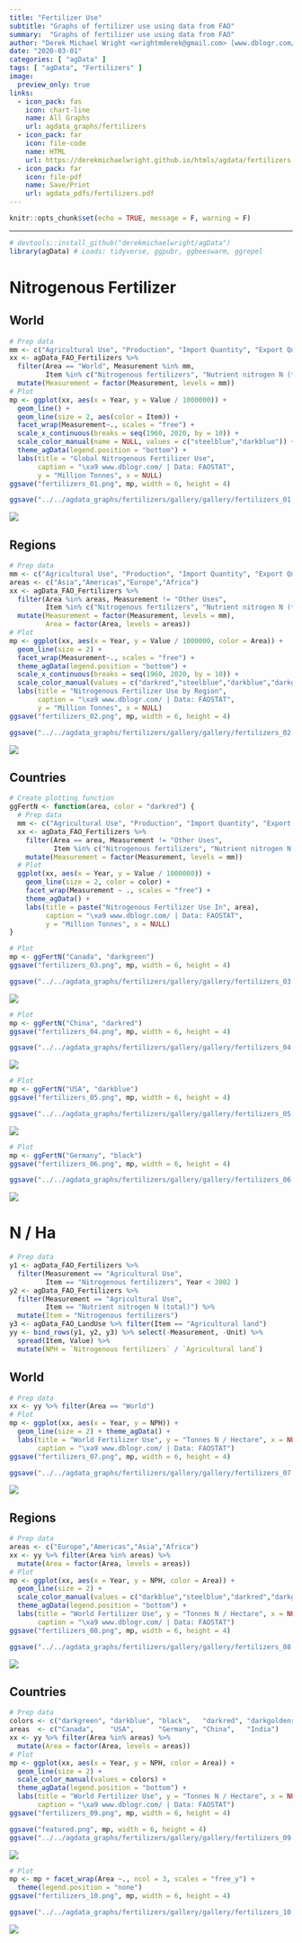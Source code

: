 ```yaml
---
title: "Fertilizer Use"
subtitle: "Graphs of fertilizer use using data from FAO"
summary:  "Graphs of fertilizer use using data from FAO"
author: "Derek Michael Wright <wrightmderek@gmail.com> [www.dblogr.com/](https://dblogr.netlify.com/)"
date: "2020-03-01"
categories: [ "agData" ]
tags: [ "agData", "Fertilizers" ]
image:
  preview_only: true
links: 
  - icon_pack: fas
    icon: chart-line
    name: All Graphs
    url: agdata_graphs/fertilizers
  - icon_pack: far
    icon: file-code
    name: HTML
    url: https://derekmichaelwright.github.io/htmls/agdata/fertilizers.html
  - icon_pack: far
    icon: file-pdf
    name: Save/Print
    url: agdata_pdfs/fertilizers.pdf
---
```


```r
knitr::opts_chunk$set(echo = TRUE, message = F, warning = F)
```

---

```r
# devtools::install_github("derekmichaelwright/agData")
library(agData) # Loads: tidyverse, ggpubr, ggbeeswarm, ggrepel
```

\pagebreak

# Nitrogenous Fertilizer

## World

```r
# Prep data
mm <- c("Agricultural Use", "Production", "Import Quantity", "Export Quantity")
xx <- agData_FAO_Fertilizers %>% 
  filter(Area == "World", Measurement %in% mm,
         Item %in% c("Nitrogenous fertilizers", "Nutrient nitrogen N (total)")) %>%
  mutate(Measurement = factor(Measurement, levels = mm))
# Plot
mp <- ggplot(xx, aes(x = Year, y = Value / 1000000)) + 
  geom_line() +
  geom_line(size = 2, aes(color = Item)) + 
  facet_wrap(Measurement~., scales = "free") +
  scale_x_continuous(breaks = seq(1960, 2020, by = 10)) + 
  scale_color_manual(name = NULL, values = c("steelblue","darkblue")) + 
  theme_agData(legend.position = "bottom") +
  labs(title = "Global Nitrogenous Fertilizer Use",
       caption = "\xa9 www.dblogr.com/ | Data: FAOSTAT",
       y = "Million Tonnes", x = NULL)
ggsave("fertilizers_01.png", mp, width = 6, height = 4)
```

```r
ggsave("../../agdata_graphs/fertilizers/gallery/gallery/fertilizers_01.png", mp, width = 6, height = 4)
```

![](fertilizers_01.png)

\pagebreak

## Regions

```r
# Prep data
mm <- c("Agricultural Use", "Production", "Import Quantity", "Export Quantity")
areas <- c("Asia","Americas","Europe","Africa")
xx <- agData_FAO_Fertilizers %>% 
  filter(Area %in% areas, Measurement != "Other Uses",
         Item %in% c("Nitrogenous fertilizers", "Nutrient nitrogen N (total)")) %>%
  mutate(Measurement = factor(Measurement, levels = mm),
         Area = factor(Area, levels = areas))
# Plot
mp <- ggplot(xx, aes(x = Year, y = Value / 1000000, color = Area)) + 
  geom_line(size = 2) + 
  facet_wrap(Measurement~., scales = "free") +
  theme_agData(legend.position = "bottom") +
  scale_x_continuous(breaks = seq(1960, 2020, by = 10)) + 
  scale_color_manual(values = c("darkred","steelblue","darkblue","darkgreen")) + 
  labs(title = "Nitrogenous Fertilizer Use by Region",
       caption = "\xa9 www.dblogr.com/ | Data: FAOSTAT",
       y = "Million Tonnes", x = NULL)
ggsave("fertilizers_02.png", mp, width = 6, height = 4)
```

```r
ggsave("../../agdata_graphs/fertilizers/gallery/gallery/fertilizers_02.png", mp, width = 6, height = 4)
```

![](fertilizers_02.png)

\pagebreak

## Countries

```r
# Create plotting function
ggFertN <- function(area, color = "darkred") {
  # Prep data
  mm <- c("Agricultural Use", "Production", "Import Quantity", "Export Quantity")
  xx <- agData_FAO_Fertilizers %>% 
    filter(Area == area, Measurement != "Other Uses",
           Item %in% c("Nitrogenous fertilizers", "Nutrient nitrogen N (total)")) %>%
    mutate(Measurement = factor(Measurement, levels = mm))
  # Plot
  ggplot(xx, aes(x = Year, y = Value / 1000000)) + 
    geom_line(size = 2, color = color) + 
    facet_wrap(Measurement ~ ., scales = "free") +
    theme_agData() +
    labs(title = paste("Nitrogenous Fertilizer Use In", area),
         caption = "\xa9 www.dblogr.com/ | Data: FAOSTAT",
         y = "Million Tonnes", x = NULL)
}
```

```r
# Plot
mp <- ggFertN("Canada", "darkgreen")
ggsave("fertilizers_03.png", mp, width = 6, height = 4)
```

```r
ggsave("../../agdata_graphs/fertilizers/gallery/gallery/fertilizers_03.png", mp, width = 6, height = 4)
```

![](fertilizers_03.png)

\pagebreak

```r
# Plot
mp <- ggFertN("China", "darkred")
ggsave("fertilizers_04.png", mp, width = 6, height = 4)
```

```r
ggsave("../../agdata_graphs/fertilizers/gallery/gallery/fertilizers_04.png", mp, width = 6, height = 4)
```

![](fertilizers_04.png)

\pagebreak

```r
# Plot
mp <- ggFertN("USA", "darkblue")
ggsave("fertilizers_05.png", mp, width = 6, height = 4)
```

```r
ggsave("../../agdata_graphs/fertilizers/gallery/gallery/fertilizers_05.png", mp, width = 6, height = 4)
```

![](fertilizers_05.png)

\pagebreak

```r
# Plot
mp <- ggFertN("Germany", "black")
ggsave("fertilizers_06.png", mp, width = 6, height = 4)
```

```r
ggsave("../../agdata_graphs/fertilizers/gallery/gallery/fertilizers_06.png", mp, width = 6, height = 4)
```

![](fertilizers_06.png)

\pagebreak

# N / Ha

```r
# Prep data
y1 <- agData_FAO_Fertilizers %>% 
  filter(Measurement == "Agricultural Use",
         Item == "Nitrogenous fertilizers", Year < 2002 )
y2 <- agData_FAO_Fertilizers %>% 
  filter(Measurement == "Agricultural Use",
         Item == "Nutrient nitrogen N (total)") %>%
  mutate(Item = "Nitrogenous fertilizers")
y3 <- agData_FAO_LandUse %>% filter(Item == "Agricultural land")
yy <- bind_rows(y1, y2, y3) %>% select(-Measurement, -Unit) %>% 
  spread(Item, Value) %>%
  mutate(NPH = `Nitrogenous fertilizers` / `Agricultural land`)
```

## World

```r
# Prep data
xx <- yy %>% filter(Area == "World")
# Plot
mp <- ggplot(xx, aes(x = Year, y = NPH)) + 
  geom_line(size = 2) + theme_agData() +
  labs(title = "World Fertilizer Use", y = "Tonnes N / Hectare", x = NULL,
       caption = "\xa9 www.dblogr.com/ | Data: FAOSTAT")
ggsave("fertilizers_07.png", mp, width = 6, height = 4)
```

```r
ggsave("../../agdata_graphs/fertilizers/gallery/gallery/fertilizers_07.png", mp, width = 6, height = 4)
```

![](fertilizers_07.png)

\pagebreak

## Regions

```r
# Prep data
areas <- c("Europe","Americas","Asia","Africa")
xx <- yy %>% filter(Area %in% areas) %>%
  mutate(Area = factor(Area, levels = areas))
# Plot
mp <- ggplot(xx, aes(x = Year, y = NPH, color = Area)) + 
  geom_line(size = 2) + 
  scale_color_manual(values = c("darkblue","steelblue","darkred","darkgreen")) + 
  theme_agData(legend.position = "bottom") +
  labs(title = "World Fertilizer Use", y = "Tonnes N / Hectare", x = NULL,
       caption = "\xa9 www.dblogr.com/ | Data: FAOSTAT")
ggsave("fertilizers_08.png", mp, width = 6, height = 4)
```

```r
ggsave("../../agdata_graphs/fertilizers/gallery/gallery/fertilizers_08.png", mp, width = 6, height = 4)
```

![](fertilizers_08.png)

\pagebreak

## Countries

```r
# Prep data
colors <- c("darkgreen", "darkblue", "black",   "darkred", "darkgoldenrod2")
areas  <- c("Canada",    "USA",      "Germany", "China",   "India")
xx <- yy %>% filter(Area %in% areas) %>%
  mutate(Area = factor(Area, levels = areas))
# Plot
mp <- ggplot(xx, aes(x = Year, y = NPH, color = Area)) + 
  geom_line(size = 2) + 
  scale_color_manual(values = colors) + 
  theme_agData(legend.position = "bottom") +
  labs(title = "World Fertilizer Use", y = "Tonnes N / Hectare", x = NULL,
       caption = "\xa9 www.dblogr.com/ | Data: FAOSTAT")
ggsave("fertilizers_09.png", mp, width = 6, height = 4)
```

```r
ggsave("featured.png", mp, width = 6, height = 4)
ggsave("../../agdata_graphs/fertilizers/gallery/gallery/fertilizers_09.png", mp, width = 6, height = 4)
```

![](fertilizers_09.png)

\pagebreak

```r
# Plot
mp <- mp + facet_wrap(Area ~., ncol = 3, scales = "free_y") +
  theme(legend.position = "none")
ggsave("fertilizers_10.png", mp, width = 6, height = 4)
```

```r
ggsave("../../agdata_graphs/fertilizers/gallery/gallery/fertilizers_10.png", mp, width = 6, height = 4)
```

![](fertilizers_10.png)
